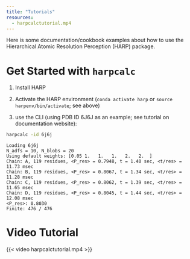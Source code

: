 ```yaml
---
title: "Tutorials"
resources:
  - harpcalctutorial.mp4
---
```


Here is some documentation/cookbook examples about how to use the Hierarchical Atomic Resolution Perception (HARP) package.



# Get Started with `harpcalc`
1. Install HARP

2. Activate the HARP environment (`conda activate harp` or `source harpenv/bin/activate`; see above)

3. use the CLI (using PDB ID 6J6J as an example; see tutorial on documentation website):
``` bash
harpcalc -id 6j6j
```

``` 
Loading 6j6j
N_adfs = 10, N_blobs = 20
Using default weights: [0.05 1.   1.   1.   2.   2.  ]
Chain: A, 119 residues, <P_res> = 0.7948, t = 1.40 sec, <t/res> = 11.73 msec
Chain: B, 119 residues, <P_res> = 0.8067, t = 1.34 sec, <t/res> = 11.28 msec
Chain: C, 119 residues, <P_res> = 0.8062, t = 1.39 sec, <t/res> = 11.65 msec
Chain: D, 119 residues, <P_res> = 0.8045, t = 1.44 sec, <t/res> = 12.08 msec
<P_res>: 0.8030
Finite: 476 / 476
```

# Video Tutorial
{{< video harpcalctutorial.mp4 >}}


<!-- ![](images/HARP_logo.png){fig-alt="The profile is inspired by a (upsidedown?) harp"} -->
